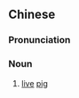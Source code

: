 {{also|生猪}}
==Chinese==
{{zh-forms|s=生猪}}

===Pronunciation===
{{zh-pron
|m=shēngzhū
|c=saang1 zyu1
|cat=n
}}

===Noun===
{{zh-noun}}

# [[live]] [[pig]]